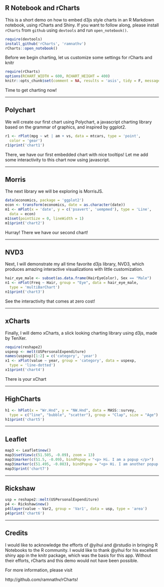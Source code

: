 ## R Notebook and rCharts

This is a short demo on how to embed d3js style charts in an R Markdown notebook, using rCharts and Shiny. If you want to follow along, please install `rCharts` from `github` using `devtools` and run `open_notebook()`.

```r
require(devtools)
install_github('rCharts', 'ramnathv')
rCharts::open_notebook()
```

Before we begin charting, let us customize some settings for rCharts and knitr

```r
require(rCharts)
options(RCHART_WIDTH = 600, RCHART_HEIGHT = 400)
knitr::opts_chunk$set(comment = NA, results = 'asis', tidy = F, message = F)
```

<style>.rChart {width: 600px; height: 400px;}</style>

Time to get charting now!

---

## Polychart

We will create our first chart using Polychart, a javascript charting library based on the grammar of graphics, and inspired by ggplot2.

```r
r1 <- rPlot(mpg ~ wt | am + vs, data = mtcars, type = 'point',
  color = 'gear')
r1$print('chart1')
```

There, we have our first embedded chart with nice tooltips! Let me add some interactivity to this chart now using javascript.

<script>
graph_chart1.addHandler(function(type, e){
  var data = e.evtData;
  if (type === 'click'){
    return alert("You clicked on car with mpg: " + data.mpg.in[0]);
  }
})
</script>

---

## Morris

The next library we will be exploring is MorrisJS.

```r
data(economics, package = 'ggplot2')
econ <- transform(economics, date = as.character(date))
m1 <- mPlot(x = 'date', y = c('psavert', 'uempmed'), type = 'Line',
  data = econ)
m1$set(pointSize = 0, lineWidth = 1)
m1$print('chart2')
```

Hurray! There we have our second chart!

---

## NVD3

Next, I will demonstrate my all time favorite d3js library, NVD3, which produces amazing interactive visualizations with little customization.

```r
hair_eye_male <- subset(as.data.frame(HairEyeColor), Sex == "Male")
n1 <- nPlot(Freq ~ Hair, group = "Eye", data = hair_eye_male, 
  type = 'multiBarChart')
n1$print('chart3')
```

See the interactivity that comes at zero cost! 

---

## xCharts

Finally, I will demo xCharts, a slick looking charting library using d3js, made by TenXer.

```r
require(reshape2)
uspexp <- melt(USPersonalExpenditure)
names(uspexp)[1:2] = c('category', 'year')
x1 <- xPlot(value ~ year, group = 'category', data = uspexp, 
  type = 'line-dotted')
x1$print('chart4')
```

There is your xChart

---

## HighCharts

```r
h1 <- hPlot(x = "Wr.Hnd", y = "NW.Hnd", data = MASS::survey, 
  type = c("line", "bubble", "scatter"), group = "Clap", size = "Age")
h1$print('chart5')
```

---

## Leaflet

```r
map3 <- Leaflet$new()
map3$setView(c(51.505, -0.09), zoom = 13)
map3$marker(c(51.5, -0.09), bindPopup = "<p> Hi. I am a popup </p>")
map3$marker(c(51.495, -0.083), bindPopup = "<p> Hi. I am another popup </p>")
map3$print('chart7')
```

---

## Rickshaw

```r
usp = reshape2::melt(USPersonalExpenditure)
p4 <- Rickshaw$new()
p4$layer(value ~ Var2, group = 'Var1', data = usp, type = 'area')
p4$print('chart6')
```

---

## Credits

I would like to acknowledge the efforts of @yihui and @rstudio in bringing R Notebooks to the R community. I would like to thank @yihui for his excellent shiny app in the knitr package, which was the basis for this app. Without their efforts, rCharts and this demo would not have been possible.

For more information, please visit

http://github.com/ramnathv/rCharts!
